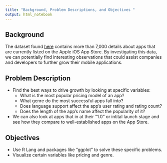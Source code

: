 ```yaml
---
title: "Background, Problem Descriptions, and Objectives "
output: html_notebook
---
```


## Background

The dataset found <a href="https://www.kaggle.com/ramamet4/app-store-apple-data-set-10k-apps/downloads/app-store-apple-data-set-10k-apps.zip/7">here</a> contains more than 7,000 details about apps that are currently listed on the Apple iOS App Store. By investigating this data, we can potentially find interesting observations that could assist companies and developers to further grow their mobile applications.


## Problem Description

- Find the best ways to drive growth by looking at specific variables:
  - What is the most popular pricing model of an app?
  - What genre do the most successful apps fall into?
  - Does language support affect the app's user rating and rating count?
  - Does the length of the app's name affect the popularity of it?
  
- We can also look at apps that in at their "1.0" or intital launch stage and see how they compare to well-established apps on the App Store.


## Objectives

- Use R Lang and packages like "ggplot" to solve these specific problems.
- Visualize certain variables like pricing and genre.



